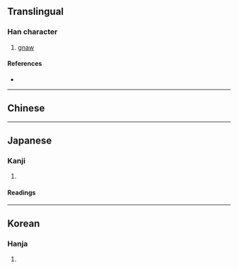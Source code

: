 {{also|嚙}}
{{character info}}
==Translingual==

===Han character===
{{Han char|rn=30|rad=口|as=21|sn=24|four=61072|canj=RQHU|ids=⿰口齧}}

# [[gnaw]]

====References====
* {{Han ref|kx=0216.010|dkj=04659|dj=0439.060|hdz=10709.060|uh=56D3|ud=22227|bh=F8A5|bd=63653}}

----

==Chinese==
{{zh-see|齧|v}}

----

==Japanese==

===Kanji===
{{ja-kanji forms|𭌰|囓|ex=y}}
{{ja-kanji|grade=|rs=口21}}

# {{rfdef|ja|sort=口21}}

====Readings====
{{ja-readings
|on=けつ, げつ
|kun=か-む, かじ-る
}}

----

==Korean==

===Hanja===
{{ko-hanja|hangeul=[[설]], [[녈]]|rv=seol, nyeol|mr=sŏl, nyŏl}}

# {{rfdef|ko|sort=口21}}